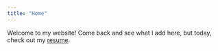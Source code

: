 ```yaml
---
title: "Home"
---
```



Welcome to my website!  Come back and see what I add here, but today, check out my [resume](resume.qmd).